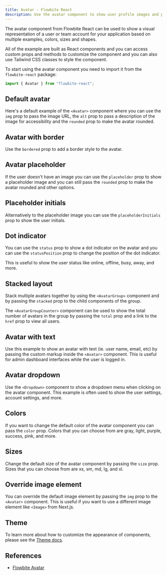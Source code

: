 ```yaml
---
title: Avatar - Flowbite React
description: Use the avatar component to show user profile images and placeholders in different sizes, colors and shapes based on React and Tailwind CSS
---
```


The avatar component from Flowbite React can be used to show a visual representation of a user or team account for your application based on multiple examples, colors, sizes and shapes.

All of the example are built as React components and you can access custom props and methods to customize the component and you can also use Tailwind CSS classes to style the component.

To start using the avatar component you need to import it from the `flowbite-react` package:

```jsx
import { Avatar } from "flowbite-react";
```

## Default avatar

Here's a default example of the `<Avatar>` component where you can use the `img` prop to pass the image URL, the `alt` prop to pass a description of the image for accessibility and the `rounded` prop to make the avatar rounded.

<Example name="avatar.root" />

## Avatar with border

Use the `bordered` prop to add a border style to the avatar.

<Example name="avatar.withBorder" />

## Avatar placeholder

If the user doesn't have an image you can use the `placeholder` prop to show a placeholder image and you can still pass the `rounded` prop to make the avatar rounded and other options.

<Example name="avatar.placeholder" />

## Placeholder initials

Alternatively to the placeholder image you can use the `placeholderInitials` prop to show the user initials.

<Example name="avatar.placeholderInitials" />

## Dot indicator

You can use the `status` prop to show a dot indicator on the avatar and you can use the `statusPosition` prop to change the position of the dot indicator.

This is useful to show the user status like online, offline, busy, away, and more.

<Example name="avatar.dotIndicator" />

## Stacked layout

Stack multiple avatars together by using the `<AvatarGroup>` component and by passing the `stacked` prop to the child components of the group.

The `<AvatarGroupCounter>` component can be used to show the total number of avatars in the group by passing the `total` prop and a link to the `href` prop to view all users.

<Example name="avatar.stackedLayout" />

## Avatar with text

Use this example to show an avatar with text (ie. user name, email, etc) by passing the custom markup inside the `<Avatar>` component. This is useful for admin dashboard interfaces while the user is logged in.

<Example name="avatar.withText" />

## Avatar dropdown

Use the `<Dropdown>` component to show a dropdown menu when clicking on the avatar component. This example is often used to show the user settings, account settings, and more.

<Example name="avatar.dropdown" />

## Colors

If you want to change the default color of the avatar component you can pass the `color` prop. Colors that you can choose from are gray, light, purple, success, pink, and more.

<Example name="avatar.colors" />

## Sizes

Change the default size of the avatar component by passing the `size` prop. Sizes that you can choose from are xs, sm, md, lg, and xl.

<Example name="avatar.sizes" />

## Override image element

You can override the default image element by passing the `img` prop to the `<Avatar>` component. This is useful if you want to use a different image element like `<Image>` from Next.js.

<Example name="avatar.overrideImage" />

## Theme

To learn more about how to customize the appearance of components, please see the [Theme docs](/docs/customize/theme).

<Theme name="avatar" />

## References

- [Flowbite Avatar](https://flowbite.com/docs/components/avatar/)
